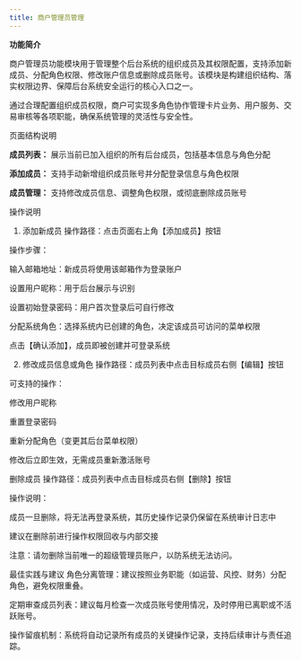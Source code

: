 ```yaml
---
title: 商户管理员管理
---
```


**功能简介**

商户管理员功能模块用于管理整个后台系统的组织成员及其权限配置，支持添加新成员、分配角色权限、修改账户信息或删除成员账号。该模块是构建组织结构、落实权限边界、保障后台系统安全运行的核心入口之一。


通过合理配置组织成员权限，商户可实现多角色协作管理卡片业务、用户服务、交易审核等各项职能，确保系统管理的灵活性与安全性。



页面结构说明


**成员列表：** 展示当前已加入组织的所有后台成员，包括基本信息与角色分配

**添加成员：** 支持手动新增组织成员账号并分配登录信息与角色权限

**成员管理：** 支持修改成员信息、调整角色权限，或彻底删除成员账号

操作说明

1. 添加新成员
操作路径：点击页面右上角【添加成员】按钮

操作步骤：

输入邮箱地址：新成员将使用该邮箱作为登录账户

设置用户昵称：用于后台展示与识别

设置初始登录密码：用户首次登录后可自行修改

分配系统角色：选择系统内已创建的角色，决定该成员可访问的菜单权限

点击【确认添加】，成员即被创建并可登录系统



2. 修改成员信息或角色
操作路径：成员列表中点击目标成员右侧【编辑】按钮

可支持的操作：

修改用户昵称

重置登录密码

重新分配角色（变更其后台菜单权限）

修改后立即生效，无需成员重新激活账号

 删除成员
操作路径：成员列表中点击目标成员右侧【删除】按钮

操作说明：


成员一旦删除，将无法再登录系统，其历史操作记录仍保留在系统审计日志中

建议在删除前进行操作权限回收与内部交接

注意：请勿删除当前唯一的超级管理员账户，以防系统无法访问。

最佳实践与建议
角色分离管理：建议按照业务职能（如运营、风控、财务）分配角色，避免权限重叠。

定期审查成员列表：建议每月检查一次成员账号使用情况，及时停用已离职或不活跃账号。

操作留痕机制：系统将自动记录所有成员的关键操作记录，支持后续审计与责任追踪。


